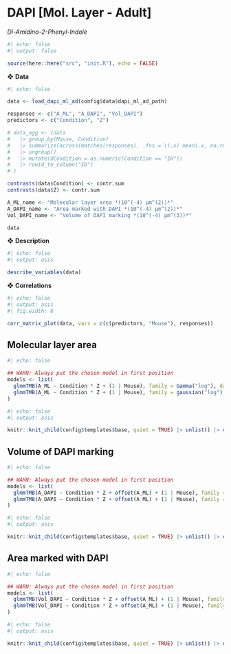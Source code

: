 # DAPI [Mol. Layer - Adult]

*Di-Amidino-2-Phenyl-Indole*

```r
#| echo: false
#| output: false

source(here::here("src", "init.R"), echo = FALSE)
```

❖ **Data**

```r
#| echo: false

data <- load_dapi_ml_ad(config$data$dapi_ml_ad_path)

responses <- c("A_ML", "A_DAPI", "Vol_DAPI")
predictors <- c("Condition", "Z")

# data_agg <- (data
#   |> group_by(Mouse, Condition) 
#   |> summarize(across(matches(responses), .fns = \(.x) mean(.x, na.rm = T))) 
#   |> ungroup() 
#   |> mutate(dCondition = as.numeric(Condition == "IH")) 
#   |> rowid_to_column("ID")
# )

contrasts(data$Condition) <- contr.sum
contrasts(data$Z) <- contr.sum

A_ML_name <- "Molecular layer area *(10^(-4) μm^(2))*"
A_DAPI_name <- "Area marked with DAPI *(10^(-4) μm^(2))*"
Vol_DAPI_name <- "Volume of DAPI marking *(10^(-4) μm^(3))*"

data
```

❖ **Description**

```r
#| echo: false
#| output: asis

describe_variables(data)
```

❖ **Correlations**

```r
#| echo: false
#| output: asis
#| fig.width: 8

corr_matrix_plot(data, vars = c(c(predictors, "Mouse"), responses))
```


## Molecular layer area

```r
#| echo: false

## WARN: Always put the chosen model in first position
models <- list(
  glmmTMB(A_ML ~ Condition * Z + (1 | Mouse), family = Gamma("log"), data = data, REML = TRUE), 
  glmmTMB(A_ML ~ Condition * Z + (1 | Mouse), family = gaussian("log"), data = data, REML = TRUE)
)
```

```r
#| echo: false
#| output: asis

knitr::knit_child(config$templates$base, quiet = TRUE) |> unlist() |> cat(sep = '\n')
```


## Volume of DAPI marking

```r
#| echo: false

## WARN: Always put the chosen model in first position
models <- list(
  glmmTMB(A_DAPI ~ Condition * Z + offset(A_ML) + (1 | Mouse), family = Gamma("log"), data = data, REML = TRUE), 
  glmmTMB(A_DAPI ~ Condition * Z + offset(A_ML) + (1 | Mouse), family = gaussian("log"), data = data, REML = TRUE)
)
```

```r
#| echo: false
#| output: asis

knitr::knit_child(config$templates$base, quiet = TRUE) |> unlist() |> cat(sep = '\n')
```


## Area marked with DAPI

```r
#| echo: false

## WARN: Always put the chosen model in first position
models <- list(
  glmmTMB(Vol_DAPI ~ Condition * Z + offset(A_ML) + (1 | Mouse), family = Gamma("log"), data = data, REML = TRUE), 
  glmmTMB(Vol_DAPI ~ Condition * Z + offset(A_ML) + (1 | Mouse), family = gaussian("log"), data = data, REML = TRUE)
)
```

```r
#| echo: false
#| output: asis

knitr::knit_child(config$templates$base, quiet = TRUE) |> unlist() |> cat(sep = '\n')
```